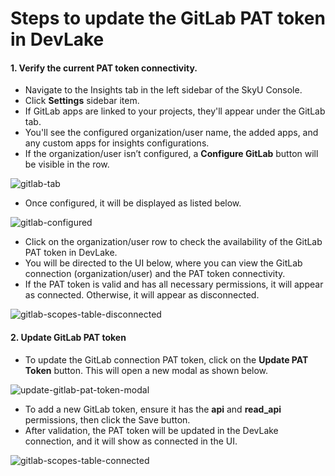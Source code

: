 
# Steps to update the GitLab PAT token in DevLake

#### 1. Verify the current PAT token connectivity.

- Navigate to the Insights tab in the left sidebar of the SkyU Console.
- Click **Settings** sidebar item.
- If GitLab apps are linked to your projects, they'll appear under the GitLab tab.
- You'll see the configured organization/user name, the added apps, and any custom apps for insights configurations.
- If the organization/user isn’t configured, a **Configure GitLab** button will be visible in the row.

<Image
  src="/assets/images/insights/gitlab/gitlab-tab.png"
  alt="gitlab-tab"
  width={1000}
  height={500}
/>

- Once configured, it will be displayed as listed below.

<Image
  src="/assets/images/insights/gitlab/gitlab-configured.png"
  alt="gitlab-configured"
  width={1000}
  height={500}
/>

- Click on the organization/user row to check the availability of the GitLab PAT token in DevLake.
- You will be directed to the UI below, where you can view the GitLab connection (organization/user) and the PAT token connectivity.
- If the PAT token is valid and has all necessary permissions, it will appear as connected. Otherwise, it will appear as disconnected.

<Image
  src="/assets/images/insights/gitlab/gitlab-scopes-table-disconnected.png"
  alt="gitlab-scopes-table-disconnected"
  width={1000}
  height={500}
/>

#### 2. Update GitLab PAT token

- To update the GitLab connection PAT token, click on the **Update PAT Token** button. This will open a new modal as shown below.

<Image
  src="/assets/images/insights/gitlab/update-gitlab-pat-token-modal.png"
  alt="update-gitlab-pat-token-modal"
  width={1000}
  height={500}
/>

- To add a new GitLab token, ensure it has the **api** and **read_api** permissions, then click the Save button.
- After validation, the PAT token will be updated in the DevLake connection, and it will show as connected in the UI.

<Image
  src="/assets/images/insights/gitlab/gitlab-scopes-table-connected.png"
  alt="gitlab-scopes-table-connected"
  width={1000}
  height={500}
/>
